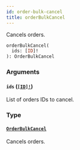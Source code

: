 ```yaml
---
id: order-bulk-cancel
title: orderBulkCancel
---
```


Cancels orders.

```graphql
orderBulkCancel(
  ids: [ID]!
): OrderBulkCancel

```

### Arguments

#### `ids` ([`[ID]!`](/developer/api-reference/scalars/id))

List of orders IDs to cancel.

### Type

#### [`OrderBulkCancel`](/developer/api-reference/objects/order-bulk-cancel)

Cancels orders.
